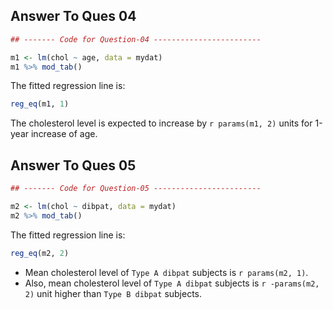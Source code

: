 ## Answer To Ques 04

```r

## ------- Code for Question-04 ------------------------

m1 <- lm(chol ~ age, data = mydat)
m1 %>% mod_tab()

```

The fitted regression line is:
```r
reg_eq(m1, 1)
```

\underline{\texttt{Interpretation of regression coefficients:}}

The cholesterol level is expected to increase by `r params(m1, 2)` units
for 1-year increase of age.


## Answer To Ques 05

```r

## ------- Code for Question-05 ------------------------

m2 <- lm(chol ~ dibpat, data = mydat)
m2 %>% mod_tab()

```

The fitted regression line is:
```r
reg_eq(m2, 2)
```

\underline{\texttt{Interpretation of regression coefficients:}}

* Mean cholesterol level of `Type A dibpat` subjects is `r params(m2, 1)`.
* Also, mean cholesterol level of `Type A dibpat` subjects is `r -params(m2, 2)` unit higher than `Type B dibpat` subjects.
